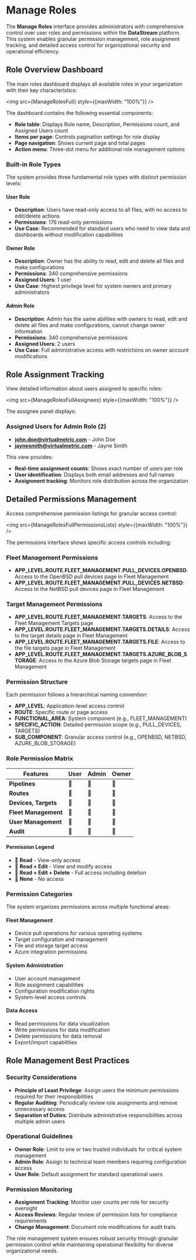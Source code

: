 
# Manage Roles

The **Manage Roles** interface provides administrators with comprehensive control over user roles and permissions within the **DataStream** platform. This system enables granular permission management, role assignment tracking, and detailed access control for organizational security and operational efficiency.

## Role Overview Dashboard

The main roles dashboard displays all available roles in your organization with their key characteristics:

<img src={ManageRolesFull} style={{maxWidth: "100%"}} />

The dashboard contains the following essential components:

- **Role table**: Displays Role name, Description, Permissions count, and Assigned Users count
- **Items per page**: Controls pagination settings for role display
- **Page navigation**: Shows current page and total pages
- **Action menu**: Three-dot menu for additional role management options

### Built-in Role Types

The system provides three fundamental role types with distinct permission levels:

#### User Role
- **Description**: Users have read-only access to all files, with no access to edit/delete actions
- **Permissions**: 176 read-only permissions
- **Use Case**: Recommended for standard users who need to view data and dashboards without modification capabilities

#### Owner Role  
- **Description**: Owner has the ability to read, edit and delete all files and make configurations
- **Permissions**: 340 comprehensive permissions
- **Assigned Users**: 1 user
- **Use Case**: Highest privilege level for system owners and primary administrators

#### Admin Role
- **Description**: Admin has the same abilities with owners to read, edit and delete all files and make configurations, cannot change owner information
- **Permissions**: 340 comprehensive permissions  
- **Assigned Users**: 2 users
- **Use Case**: Full administrative access with restrictions on owner account modifications

## Role Assignment Tracking

View detailed information about users assigned to specific roles:

<img src={ManageRolesFullAssignees} style={{maxWidth: "100%"}} />

The assignee panel displays:

### Assigned Users for Admin Role (2)
- **john.doe@virtualmetric.com** - John Doe
- **jaynesmith@virtualmetric.com** - Jayne Smith

This view provides:
- **Real-time assignment counts**: Shows exact number of users per role
- **User identification**: Displays both email addresses and full names
- **Assignment tracking**: Monitors role distribution across the organization

## Detailed Permissions Management

Access comprehensive permission listings for granular access control:

<img src={ManageRolesFullPermissionsLists} style={{maxWidth: "100%"}} />

The permissions interface shows specific access controls including:

### Fleet Management Permissions

- **APP_LEVEL.ROUTE.FLEET_MANAGEMENT.PULL_DEVICES.OPENBSD**: Access to the OpenBSD pull devices page in Fleet Management
- **APP_LEVEL.ROUTE.FLEET_MANAGEMENT.PULL_DEVICES.NETBSD**: Access to the NetBSD pull devices page in Fleet Management

### Target Management Permissions

- **APP_LEVEL.ROUTE.FLEET_MANAGEMENT.TARGETS**: Access to the Fleet Management Targets page
- **APP_LEVEL.ROUTE.FLEET_MANAGEMENT.TARGETS.DETAILS**: Access to the target details page in Fleet Management
- **APP_LEVEL.ROUTE.FLEET_MANAGEMENT.TARGETS.FILE**: Access to the file targets page in Fleet Management
- **APP_LEVEL.ROUTE.FLEET_MANAGEMENT.TARGETS.AZURE_BLOB_STORAGE**: Access to the Azure Blob Storage targets page in Fleet Management

### Permission Structure

Each permission follows a hierarchical naming convention:

- **APP_LEVEL**: Application-level access control
- **ROUTE**: Specific route or page access
- **FUNCTIONAL_AREA**: System component (e.g., FLEET_MANAGEMENT)
- **SPECIFIC_ACTION**: Detailed permission scope (e.g., PULL_DEVICES, TARGETS)
- **SUB_COMPONENT**: Granular access control (e.g., OPENBSD, NETBSD, AZURE_BLOB_STORAGE)

### Role Permission Matrix

| Features | User | Admin | Owner |
|----------|------|-------|-------|
| **Pipelines** | 📗 | 📘 | 📘 |
| **Routes** | 📗 | 📘 | 📘 |
| **Devices, Targets** | 📗 | 📘 | 📘 |
| **Fleet Management** | 📗 | 📘 | 📘 |
| **User Management** | 🚫 | 📘 | 📘 |
| **Audit** | 🚫 | 📘 | 📘 |

#### Permission Legend
- 📗 **Read** - View-only access
- 📙 **Read + Edit** - View and modify access  
- 📘 **Read + Edit + Delete** - Full access including deletion
- 🚫 **None** - No access

### Permission Categories

The system organizes permissions across multiple functional areas:

#### Fleet Management

- Device pull operations for various operating systems
- Target configuration and management
- File and storage target access
- Azure integration permissions

#### System Administration

- User account management
- Role assignment capabilities
- Configuration modification rights
- System-level access controls

#### Data Access

- Read permissions for data visualization
- Write permissions for data modification
- Delete permissions for data removal
- Export/import capabilities

## Role Management Best Practices

### Security Considerations

- **Principle of Least Privilege**: Assign users the minimum permissions required for their responsibilities
- **Regular Auditing**: Periodically review role assignments and remove unnecessary access
- **Separation of Duties**: Distribute administrative responsibilities across multiple admin users

### Operational Guidelines

- **Owner Role**: Limit to one or two trusted individuals for critical system management
- **Admin Role**: Assign to technical team members requiring configuration access
- **User Role**: Default assignment for standard operational users

### Permission Monitoring

- **Assignment Tracking**: Monitor user counts per role for security oversight
- **Access Reviews**: Regular review of permission lists for compliance requirements
- **Change Management**: Document role modifications for audit trails

The role management system ensures robust security through granular permission control while maintaining operational flexibility for diverse organizational needs.
